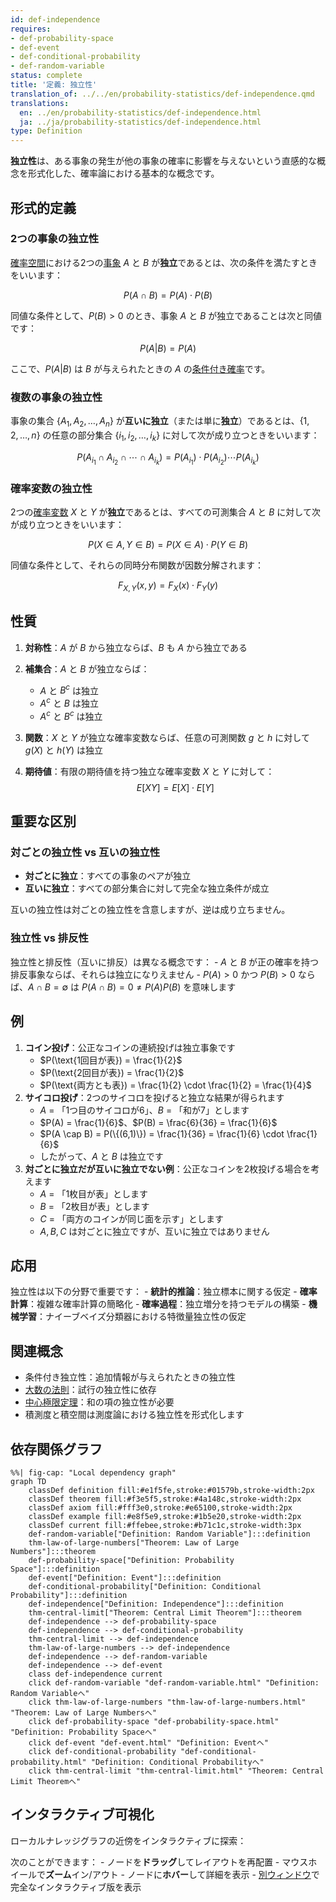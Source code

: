 ```yaml
---
id: def-independence
requires:
- def-probability-space
- def-event
- def-conditional-probability
- def-random-variable
status: complete
title: '定義: 独立性'
translation_of: ../../en/probability-statistics/def-independence.qmd
translations:
  en: ../en/probability-statistics/def-independence.html
  ja: ../ja/probability-statistics/def-independence.html
type: Definition
---
```


**独立性**は、ある事象の発生が他の事象の確率に影響を与えないという直感的な概念を形式化した、確率論における基本的な概念です。

## 形式的定義

### 2つの事象の独立性

[確率空間](def-probability-space.qmd)における2つの[事象](def-event.qmd) $A$ と $B$ が**独立**であるとは、次の条件を満たすときをいいます：

$$P(A \cap B) = P(A) \cdot P(B)$$

同値な条件として、$P(B) > 0$ のとき、事象 $A$ と $B$ が独立であることは次と同値です：

$$P(A|B) = P(A)$$

ここで、$P(A|B)$ は $B$ が与えられたときの $A$ の[条件付き確率](def-conditional-probability.qmd)です。

### 複数の事象の独立性

事象の集合 $\{A_1, A_2, \ldots, A_n\}$ が**互いに独立**（または単に**独立**）であるとは、$\{1, 2, \ldots, n\}$ の任意の部分集合 $\{i_1, i_2, \ldots, i_k\}$ に対して次が成り立つときをいいます：

$$P(A_{i_1} \cap A_{i_2} \cap \cdots \cap A_{i_k}) = P(A_{i_1}) \cdot P(A_{i_2}) \cdots P(A_{i_k})$$

### 確率変数の独立性

2つの[確率変数](def-random-variable.qmd) $X$ と $Y$ が**独立**であるとは、すべての可測集合 $A$ と $B$ に対して次が成り立つときをいいます：

$$P(X \in A, Y \in B) = P(X \in A) \cdot P(Y \in B)$$

同値な条件として、それらの同時分布関数が因数分解されます：

$$F_{X,Y}(x,y) = F_X(x) \cdot F_Y(y)$$

## 性質

1. **対称性**：$A$ が $B$ から独立ならば、$B$ も $A$ から独立である

2. **補集合**：$A$ と $B$ が独立ならば：
   - $A$ と $B^c$ は独立
   - $A^c$ と $B$ は独立
   - $A^c$ と $B^c$ は独立

3. **関数**：$X$ と $Y$ が独立な確率変数ならば、任意の可測関数 $g$ と $h$ に対して $g(X)$ と $h(Y)$ は独立

4. **期待値**：有限の期待値を持つ独立な確率変数 $X$ と $Y$ に対して：
   $$E[XY] = E[X] \cdot E[Y]$$

## 重要な区別

### 対ごとの独立性 vs 互いの独立性

- **対ごとに独立**：すべての事象のペアが独立
- **互いに独立**：すべての部分集合に対して完全な独立条件が成立

互いの独立性は対ごとの独立性を含意しますが、逆は成り立ちません。

### 独立性 vs 排反性

独立性と排反性（互いに排反）は異なる概念です：
- $A$ と $B$ が正の確率を持つ排反事象ならば、それらは独立になりえません
- $P(A) > 0$ かつ $P(B) > 0$ ならば、$A \cap B = \emptyset$ は $P(A \cap B) = 0 \neq P(A)P(B)$ を意味します

## 例

1. **コイン投げ**：公正なコインの連続投げは独立事象です
   - $P(\text{1回目が表}) = \frac{1}{2}$
   - $P(\text{2回目が表}) = \frac{1}{2}$
   - $P(\text{両方とも表}) = \frac{1}{2} \cdot \frac{1}{2} = \frac{1}{4}$

2. **サイコロ投げ**：2つのサイコロを投げると独立な結果が得られます
   - $A$ = 「1つ目のサイコロが6」、$B$ = 「和が7」とします
   - $P(A) = \frac{1}{6}$、$P(B) = \frac{6}{36} = \frac{1}{6}$
   - $P(A \cap B) = P(\{(6,1)\}) = \frac{1}{36} = \frac{1}{6} \cdot \frac{1}{6}$
   - したがって、$A$ と $B$ は独立です

3. **対ごとに独立だが互いに独立でない例**：公正なコインを2枚投げる場合を考えます
   - $A$ = 「1枚目が表」とします
   - $B$ = 「2枚目が表」とします
   - $C$ = 「両方のコインが同じ面を示す」とします
   - $A, B, C$ は対ごとに独立ですが、互いに独立ではありません

## 応用

独立性は以下の分野で重要です：
- **統計的推論**：独立標本に関する仮定
- **確率計算**：複雑な確率計算の簡略化
- **確率過程**：独立増分を持つモデルの構築
- **機械学習**：ナイーブベイズ分類器における特徴量独立性の仮定

## 関連概念

- 条件付き独立性：追加情報が与えられたときの独立性
- [大数の法則](thm-law-of-large-numbers.qmd)：試行の独立性に依存
- [中心極限定理](thm-central-limit.qmd)：和の項の独立性が必要
- 積測度と積空間は測度論における独立性を形式化します

## 依存関係グラフ

```mermaid
%%| fig-cap: "Local dependency graph"
graph TD
    classDef definition fill:#e1f5fe,stroke:#01579b,stroke-width:2px
    classDef theorem fill:#f3e5f5,stroke:#4a148c,stroke-width:2px
    classDef axiom fill:#fff3e0,stroke:#e65100,stroke-width:2px
    classDef example fill:#e8f5e9,stroke:#1b5e20,stroke-width:2px
    classDef current fill:#ffebee,stroke:#b71c1c,stroke-width:3px
    def-random-variable["Definition: Random Variable"]:::definition
    thm-law-of-large-numbers["Theorem: Law of Large Numbers"]:::theorem
    def-probability-space["Definition: Probability Space"]:::definition
    def-event["Definition: Event"]:::definition
    def-conditional-probability["Definition: Conditional Probability"]:::definition
    def-independence["Definition: Independence"]:::definition
    thm-central-limit["Theorem: Central Limit Theorem"]:::theorem
    def-independence --> def-probability-space
    def-independence --> def-conditional-probability
    thm-central-limit --> def-independence
    thm-law-of-large-numbers --> def-independence
    def-independence --> def-random-variable
    def-independence --> def-event
    class def-independence current
    click def-random-variable "def-random-variable.html" "Definition: Random Variableへ"
    click thm-law-of-large-numbers "thm-law-of-large-numbers.html" "Theorem: Law of Large Numbersへ"
    click def-probability-space "def-probability-space.html" "Definition: Probability Spaceへ"
    click def-event "def-event.html" "Definition: Eventへ"
    click def-conditional-probability "def-conditional-probability.html" "Definition: Conditional Probabilityへ"
    click thm-central-limit "thm-central-limit.html" "Theorem: Central Limit Theoremへ"
```

## インタラクティブ可視化

ローカルナレッジグラフの近傍をインタラクティブに探索：

::: {.graph-viz data-id="def-independence" data-width="700" data-height="500"}
:::

次のことができます：
- ノードを**ドラッグ**してレイアウトを再配置
- マウスホイールで**ズーム**イン/アウト
- ノードに**ホバー**して詳細を表示
- [別ウィンドウ](../../output/interactive/def-independence.html){target="_blank"}で完全なインタラクティブ版を表示
